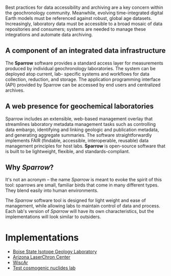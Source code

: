 
Best practices for data accessibility and archiving are a key concern within the
geochronology community. Meanwhile, evolving time-integrated digital Earth
models must be referenced against robust, global age datasets. Increasingly,
laboratory data must be accessible to a broad mosaic of data repositories and
consumers; systems are needed to manage these integrations and automate data
archiving.

## A component of an integrated data infrastructure

The **Sparrow** software provides a standard access layer for measurements
produced by individual geochronology laboratories. The system can be deployed
atop current, lab- specific systems and workflows for data collection,
reduction, and storage. The application programming interface (API) provided by
Sparrow can be accessed by end users and centralized archives.

## A web presence for geochemical laboratories

Sparrow includes
an extensible, web-based management overlay that streamlines laboratory metadata
management tasks such as controlling data embargo, identifying and linking geologic
and publication metadata, and generating aggregate summaries. The software
straightforwardly implements FAIR (findable, accessible, interoperable,
reusable) data management principles for host labs. **Sparrow** is open-source
software that is built to be lightweight, flexible, and standards-compliant.

## Why *Sparrow*?

It's not an acronym – the name *Sparrow* is meant to evoke the spirit of this
tool: sparrows are small, familiar birds that come in many different types. They
blend easily into human environments.

The *Sparrow* software tool is designed for light weight and ease of management,
while allowing labs to maintain control of data and process. Each lab's version
of *Sparrow* will have its own characteristics, but the implementations will look
similar to outsiders.

# Implementations

- [Boise State Isotope Geology Laboratory](http://sparrow.boisestate.edu)
- [Arizona LaserChron Center](http://upbtoolbox.com)
- [WiscAr](https://sparrow-data.org/labs/wiscar)
- [Test cosmogenic nuclides lab](https://sparrow-data.org/labs/cosmo-test)

